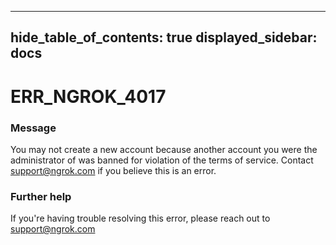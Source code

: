 

---
hide_table_of_contents: true
displayed_sidebar: docs
---


# ERR_NGROK_4017

### Message
You may not create a new account because another account you were the administrator of was banned for violation of the terms of service. Contact support@ngrok.com if you believe this is an error.

<ErrorDetails />



### Further help
If you're having trouble resolving this error, please reach out to [support@ngrok.com](mailto:support@ngrok.com?subject=Help%20with%20ERR_NGROK_4017)

